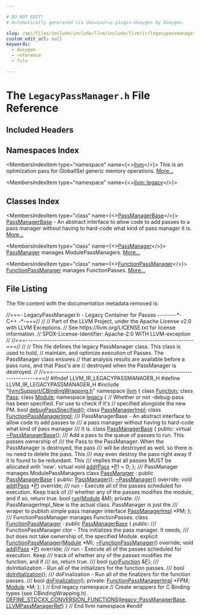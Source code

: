 ```yaml
---

# DO NOT EDIT!
# Automatically generated via docusaurus-plugin-doxygen by Doxygen.

slug: /api/files/include/include/llvm/include/llvm/ir/legacypassmanager-h
custom_edit_url: null
keywords:
  - doxygen
  - reference
  - file

---
```





# The `LegacyPassManager.h` File Reference

<DoxygenPage pluginConfig={pluginConfig}>



## Included Headers

<IncludesList>
<IncludesListItem
  filePath="llvm/Support/CBindingWrapping.h"
  permalink="/docs/api/files/include/include/llvm/include/llvm/support/cbindingwrapping-h"
  isLocal="true" />
</IncludesList>

## Namespaces Index

<MembersIndex>

<MembersIndexItem
  type="namespace"
  name={<><a href="/docs/api/namespaces/llvm">llvm</a></>}>
This is an optimization pass for GlobalISel generic memory operations. <a href="/docs/api/namespaces/llvm/#details">More...</a>
</MembersIndexItem>

<MembersIndexItem
  type="namespace"
  name={<><a href="/docs/api/namespaces/llvm/legacy">llvm::legacy</a></>}>
</MembersIndexItem>

</MembersIndex>

## Classes Index

<MembersIndex>

<MembersIndexItem
  type="class"
  name={<><a href="/docs/api/classes/llvm/legacy/passmanagerbase">PassManagerBase</a></>}>
<a href="/docs/api/classes/llvm/legacy/passmanagerbase">PassManagerBase</a> - An abstract interface to allow code to add passes to a pass manager without having to hard-code what kind of pass manager it is. <a href="/docs/api/classes/llvm/legacy/passmanagerbase/#details">More...</a>
</MembersIndexItem>

<MembersIndexItem
  type="class"
  name={<><a href="/docs/api/classes/llvm/legacy/passmanager">PassManager</a></>}>
<a href="/docs/api/classes/llvm/legacy/passmanager">PassManager</a> manages ModulePassManagers. <a href="/docs/api/classes/llvm/legacy/passmanager/#details">More...</a>
</MembersIndexItem>

<MembersIndexItem
  type="class"
  name={<><a href="/docs/api/classes/llvm/legacy/functionpassmanager">FunctionPassManager</a></>}>
<a href="/docs/api/classes/llvm/legacy/functionpassmanager">FunctionPassManager</a> manages FunctionPasses. <a href="/docs/api/classes/llvm/legacy/functionpassmanager/#details">More...</a>
</MembersIndexItem>

</MembersIndex>


## File Listing

The file content with the documentation metadata removed is:

<ProgramListing>

<Link id="l00001" /><CodeLine lineNumber="1"><span class="doxyHighlightComment">//===- LegacyPassManager.h - Legacy Container for Passes --------&#42;- C++ -&#42;-===//</span></CodeLine>
<Link id="l00002" /><CodeLine lineNumber="2"><span class="doxyHighlightComment">//</span></CodeLine>
<Link id="l00003" /><CodeLine lineNumber="3"><span class="doxyHighlightComment">// Part of the LLVM Project, under the Apache License v2.0 with LLVM Exceptions.</span></CodeLine>
<Link id="l00004" /><CodeLine lineNumber="4"><span class="doxyHighlightComment">// See https://llvm.org/LICENSE.txt for license information.</span></CodeLine>
<Link id="l00005" /><CodeLine lineNumber="5"><span class="doxyHighlightComment">// SPDX-License-Identifier: Apache-2.0 WITH LLVM-exception</span></CodeLine>
<Link id="l00006" /><CodeLine lineNumber="6"><span class="doxyHighlightComment">//</span></CodeLine>
<Link id="l00007" /><CodeLine lineNumber="7"><span class="doxyHighlightComment">//===----------------------------------------------------------------------===//</span></CodeLine>
<Link id="l00008" /><CodeLine lineNumber="8"><span class="doxyHighlightComment">//</span></CodeLine>
<Link id="l00009" /><CodeLine lineNumber="9"><span class="doxyHighlightComment">// This file defines the legacy PassManager class.  This class is used to hold,</span></CodeLine>
<Link id="l00010" /><CodeLine lineNumber="10"><span class="doxyHighlightComment">// maintain, and optimize execution of Passes.  The PassManager class ensures</span></CodeLine>
<Link id="l00011" /><CodeLine lineNumber="11"><span class="doxyHighlightComment">// that analysis results are available before a pass runs, and that Pass&#39;s are</span></CodeLine>
<Link id="l00012" /><CodeLine lineNumber="12"><span class="doxyHighlightComment">// destroyed when the PassManager is destroyed.</span></CodeLine>
<Link id="l00013" /><CodeLine lineNumber="13"><span class="doxyHighlightComment">//</span></CodeLine>
<Link id="l00014" /><CodeLine lineNumber="14"><span class="doxyHighlightComment">//===----------------------------------------------------------------------===//</span></CodeLine>
<Link id="l00015" /><CodeLine lineNumber="15"></CodeLine>
<Link id="l00016" /><CodeLine lineNumber="16"><span class="doxyHighlightPreprocessor">#ifndef LLVM&#95;IR&#95;LEGACYPASSMANAGER&#95;H</span></CodeLine>
<Link id="l00017" /><CodeLine lineNumber="17"><span class="doxyHighlightPreprocessor">#define LLVM&#95;IR&#95;LEGACYPASSMANAGER&#95;H</span></CodeLine>
<Link id="l00018" /><CodeLine lineNumber="18"></CodeLine>
<Link id="l00019" /><CodeLine lineNumber="19"><span class="doxyHighlightPreprocessor">#include &quot;<a href="/docs/api/files/include/include/llvm/include/llvm/support/cbindingwrapping-h">llvm/Support/CBindingWrapping.h</a>&quot;</span></CodeLine>
<Link id="l00020" /><CodeLine lineNumber="20"></CodeLine>
<Link id="l00021" /><CodeLine lineNumber="21"><span class="doxyHighlightKeyword">namespace </span><span class="doxyHighlight"><a href="/docs/api/namespaces/llvm">llvm</a> &#123;</span></CodeLine>
<Link id="l00022" /><CodeLine lineNumber="22"></CodeLine>
<Link id="l00023" /><CodeLine lineNumber="23"><span class="doxyHighlightKeyword">class </span><span class="doxyHighlight"><a href="/docs/api/classes/llvm/function">Function</a>;</span></CodeLine>
<Link id="l00024" /><CodeLine lineNumber="24"><span class="doxyHighlightKeyword">class </span><span class="doxyHighlight"><a href="/docs/api/classes/llvm/pass">Pass</a>;</span></CodeLine>
<Link id="l00025" /><CodeLine lineNumber="25"><span class="doxyHighlightKeyword">class </span><span class="doxyHighlight"><a href="/docs/api/classes/llvm/module">Module</a>;</span></CodeLine>
<Link id="l00026" /><CodeLine lineNumber="26"></CodeLine>
<Link id="l00027" /><CodeLine lineNumber="27"><span class="doxyHighlightKeyword">namespace </span><span class="doxyHighlight"><a href="/docs/api/namespaces/llvm/legacy">legacy</a> &#123;</span></CodeLine>
<Link id="l00028" /><CodeLine lineNumber="28"></CodeLine>
<Link id="l00029" /><CodeLine lineNumber="29"><span class="doxyHighlightComment">// Whether or not -debug-pass has been specified. For use to check if it&#39;s</span></CodeLine>
<Link id="l00030" /><CodeLine lineNumber="30"><span class="doxyHighlightComment">// specified alongside the new PM.</span></CodeLine>
<Link id="l00031" /><CodeLine lineNumber="31"><span class="doxyHighlightKeywordType">bool</span><span class="doxyHighlight"> <a href="/docs/api/namespaces/llvm/legacy/#a69f210423dc938bf8104c32ccee0d6eb">debugPassSpecified</a>();</span></CodeLine>
<Link id="l00032" /><CodeLine lineNumber="32"></CodeLine>
<Link id="l00033" /><CodeLine lineNumber="33"><span class="doxyHighlightKeyword">class </span><span class="doxyHighlight"><a href="/docs/api/classes/llvm/legacy/passmanagerimpl">PassManagerImpl</a>;</span></CodeLine>
<Link id="l00034" /><CodeLine lineNumber="34"><span class="doxyHighlightKeyword">class </span><span class="doxyHighlight"><a href="/docs/api/classes/llvm/legacy/functionpassmanagerimpl">FunctionPassManagerImpl</a>;</span></CodeLine>
<Link id="l00035" /><CodeLine lineNumber="35"></CodeLine>
<Link id="l00036" /><CodeLine lineNumber="36"><span class="doxyHighlightComment">/// PassManagerBase - An abstract interface to allow code to add passes to</span></CodeLine>
<Link id="l00037" /><CodeLine lineNumber="37"><span class="doxyHighlightComment">/// a pass manager without having to hard-code what kind of pass manager</span></CodeLine>
<Link id="l00038" /><CodeLine lineNumber="38"><span class="doxyHighlightComment">/// it is.</span></CodeLine>
<Link id="l00039" /><CodeLine lineNumber="39" lineLink="/docs/api/classes/llvm/legacy/passmanagerbase"><span class="doxyHighlightKeyword">class </span><span class="doxyHighlight"><a href="/docs/api/classes/llvm/legacy/passmanagerbase">PassManagerBase</a> &#123;</span></CodeLine>
<Link id="l00040" /><CodeLine lineNumber="40"><span class="doxyHighlightKeyword">public</span><span class="doxyHighlight">:</span></CodeLine>
<Link id="l00041" /><CodeLine lineNumber="41" lineLink="/docs/api/classes/llvm/legacy/passmanagerbase/#a4e678f968a8f574109cb78eee4d3d756"><span class="doxyHighlight">  </span><span class="doxyHighlightKeyword">virtual</span><span class="doxyHighlight"> <a href="/docs/api/classes/llvm/legacy/passmanagerbase/#a4e678f968a8f574109cb78eee4d3d756">~PassManagerBase</a>();</span></CodeLine>
<Link id="l00042" /><CodeLine lineNumber="42"></CodeLine>
<Link id="l00043" /><CodeLine lineNumber="43"><span class="doxyHighlightComment">  /// Add a pass to the queue of passes to run.  This passes ownership of</span></CodeLine>
<Link id="l00044" /><CodeLine lineNumber="44"><span class="doxyHighlightComment">  /// the Pass to the PassManager.  When the PassManager is destroyed, the pass</span></CodeLine>
<Link id="l00045" /><CodeLine lineNumber="45"><span class="doxyHighlightComment">  /// will be destroyed as well, so there is no need to delete the pass.  This</span></CodeLine>
<Link id="l00046" /><CodeLine lineNumber="46"><span class="doxyHighlightComment">  /// may even destroy the pass right away if it is found to be redundant. This</span></CodeLine>
<Link id="l00047" /><CodeLine lineNumber="47"><span class="doxyHighlightComment">  /// implies that all passes MUST be allocated with &#39;new&#39;.</span></CodeLine>
<Link id="l00048" /><CodeLine lineNumber="48" lineLink="/docs/api/classes/llvm/legacy/passmanagerbase/#a2ce2eacfa52640d3a2feb2d46d561b85"><span class="doxyHighlight">  </span><span class="doxyHighlightKeyword">virtual</span><span class="doxyHighlight"> </span><span class="doxyHighlightKeywordType">void</span><span class="doxyHighlight"> <a href="/docs/api/classes/llvm/legacy/passmanagerbase/#a2ce2eacfa52640d3a2feb2d46d561b85">add</a>(<a href="/docs/api/classes/llvm/pass">Pass</a> &#42;<a href="/docs/api/files/lib/lib/option/option-cpp/#a04665169063c8ca1f2ea96c27fc7c2b2">P</a>) = 0;</span></CodeLine>
<Link id="l00049" /><CodeLine lineNumber="49"><span class="doxyHighlight">&#125;;</span></CodeLine>
<Link id="l00050" /><CodeLine lineNumber="50"></CodeLine>
<Link id="l00051" /><CodeLine lineNumber="51"><span class="doxyHighlightComment">/// PassManager manages ModulePassManagers</span></CodeLine>
<Link id="l00052" /><CodeLine lineNumber="52" lineLink="/docs/api/classes/llvm/legacy/passmanager"><span class="doxyHighlightKeyword">class </span><span class="doxyHighlight"><a href="/docs/api/classes/llvm/legacy/passmanager/#aa0860ef7a49e30e2645648db8ed43570">PassManager</a> : </span><span class="doxyHighlightKeyword">public</span><span class="doxyHighlight"> <a href="/docs/api/classes/llvm/legacy/passmanagerbase">PassManagerBase</a> &#123;</span></CodeLine>
<Link id="l00053" /><CodeLine lineNumber="53"><span class="doxyHighlightKeyword">public</span><span class="doxyHighlight">:</span></CodeLine>
<Link id="l00054" /><CodeLine lineNumber="54"></CodeLine>
<Link id="l00055" /><CodeLine lineNumber="55"><span class="doxyHighlight">  <a href="/docs/api/classes/llvm/legacy/passmanager/#aa0860ef7a49e30e2645648db8ed43570">PassManager</a>();</span></CodeLine>
<Link id="l00056" /><CodeLine lineNumber="56"><span class="doxyHighlight">  <a href="/docs/api/classes/llvm/legacy/passmanager/#aae0dc3700be92f4362066f799ea94886">~PassManager</a>() </span><span class="doxyHighlightKeyword">override</span><span class="doxyHighlight">;</span></CodeLine>
<Link id="l00057" /><CodeLine lineNumber="57"></CodeLine>
<Link id="l00058" /><CodeLine lineNumber="58"><span class="doxyHighlight">  </span><span class="doxyHighlightKeywordType">void</span><span class="doxyHighlight"> <a href="/docs/api/classes/llvm/legacy/passmanager/#a0b57c8c0b51669836bd9adc00b2e8f40">add</a>(<a href="/docs/api/classes/llvm/pass">Pass</a> &#42;<a href="/docs/api/files/lib/lib/option/option-cpp/#a04665169063c8ca1f2ea96c27fc7c2b2">P</a>) </span><span class="doxyHighlightKeyword">override</span><span class="doxyHighlight">;</span></CodeLine>
<Link id="l00059" /><CodeLine lineNumber="59"></CodeLine>
<Link id="l00060" /><CodeLine lineNumber="60"><span class="doxyHighlightComment">  /// run - Execute all of the passes scheduled for execution.  Keep track of</span></CodeLine>
<Link id="l00061" /><CodeLine lineNumber="61"><span class="doxyHighlightComment">  /// whether any of the passes modifies the module, and if so, return true.</span></CodeLine>
<Link id="l00062" /><CodeLine lineNumber="62"><span class="doxyHighlight">  </span><span class="doxyHighlightKeywordType">bool</span><span class="doxyHighlight"> <a href="/docs/api/classes/llvm/legacy/passmanager/#a2bdbe49f025814f15cd9c82aa08a389b">run</a>(<a href="/docs/api/classes/llvm/module">Module</a> &amp;M);</span></CodeLine>
<Link id="l00063" /><CodeLine lineNumber="63"></CodeLine>
<Link id="l00064" /><CodeLine lineNumber="64"><span class="doxyHighlightKeyword">private</span><span class="doxyHighlight">:</span></CodeLine>
<Link id="l00065" /><CodeLine lineNumber="65"><span class="doxyHighlightComment">  /// PassManagerImpl&#95;New is the actual class. PassManager is just the</span></CodeLine>
<Link id="l00066" /><CodeLine lineNumber="66"><span class="doxyHighlightComment">  /// wraper to publish simple pass manager interface</span></CodeLine>
<Link id="l00067" /><CodeLine lineNumber="67"><span class="doxyHighlight">  <a href="/docs/api/classes/llvm/legacy/passmanagerimpl">PassManagerImpl</a> &#42;PM;</span></CodeLine>
<Link id="l00068" /><CodeLine lineNumber="68"><span class="doxyHighlight">&#125;;</span></CodeLine>
<Link id="l00069" /><CodeLine lineNumber="69"></CodeLine>
<Link id="l00070" /><CodeLine lineNumber="70"><span class="doxyHighlightComment">/// FunctionPassManager manages FunctionPasses.</span></CodeLine>
<Link id="l00071" /><CodeLine lineNumber="71" lineLink="/docs/api/classes/llvm/legacy/functionpassmanager"><span class="doxyHighlightKeyword">class </span><span class="doxyHighlight"><a href="/docs/api/classes/llvm/legacy/functionpassmanager/#a6863d1a1103952a65546e85c320cf061">FunctionPassManager</a> : </span><span class="doxyHighlightKeyword">public</span><span class="doxyHighlight"> <a href="/docs/api/classes/llvm/legacy/passmanagerbase">PassManagerBase</a> &#123;</span></CodeLine>
<Link id="l00072" /><CodeLine lineNumber="72"><span class="doxyHighlightKeyword">public</span><span class="doxyHighlight">:</span></CodeLine>
<Link id="l00073" /><CodeLine lineNumber="73"><span class="doxyHighlightComment">  /// FunctionPassManager ctor - This initializes the pass manager.  It needs,</span></CodeLine>
<Link id="l00074" /><CodeLine lineNumber="74"><span class="doxyHighlightComment">  /// but does not take ownership of, the specified Module.</span></CodeLine>
<Link id="l00075" /><CodeLine lineNumber="75"><span class="doxyHighlight">  </span><span class="doxyHighlightKeyword">explicit</span><span class="doxyHighlight"> <a href="/docs/api/namespaces/llvm/#ab70ef138acbdb1c8278ecf41f5da400f">FunctionPassManager</a>(<a href="/docs/api/classes/llvm/module">Module</a> &#42;M);</span></CodeLine>
<Link id="l00076" /><CodeLine lineNumber="76"><span class="doxyHighlight">  <a href="/docs/api/classes/llvm/legacy/functionpassmanager/#a338724c6878e4e6352491890463a18b3">~FunctionPassManager</a>() </span><span class="doxyHighlightKeyword">override</span><span class="doxyHighlight">;</span></CodeLine>
<Link id="l00077" /><CodeLine lineNumber="77"></CodeLine>
<Link id="l00078" /><CodeLine lineNumber="78"><span class="doxyHighlight">  </span><span class="doxyHighlightKeywordType">void</span><span class="doxyHighlight"> <a href="/docs/api/classes/llvm/legacy/functionpassmanager/#a1bec72c759c38b748ff60434eb4d0c80">add</a>(<a href="/docs/api/classes/llvm/pass">Pass</a> &#42;<a href="/docs/api/files/lib/lib/option/option-cpp/#a04665169063c8ca1f2ea96c27fc7c2b2">P</a>) </span><span class="doxyHighlightKeyword">override</span><span class="doxyHighlight">;</span></CodeLine>
<Link id="l00079" /><CodeLine lineNumber="79"></CodeLine>
<Link id="l00080" /><CodeLine lineNumber="80"><span class="doxyHighlightComment">  /// run - Execute all of the passes scheduled for execution.  Keep</span></CodeLine>
<Link id="l00081" /><CodeLine lineNumber="81"><span class="doxyHighlightComment">  /// track of whether any of the passes modifies the function, and if</span></CodeLine>
<Link id="l00082" /><CodeLine lineNumber="82"><span class="doxyHighlightComment">  /// so, return true.</span></CodeLine>
<Link id="l00083" /><CodeLine lineNumber="83"><span class="doxyHighlightComment">  ///</span></CodeLine>
<Link id="l00084" /><CodeLine lineNumber="84"><span class="doxyHighlight">  </span><span class="doxyHighlightKeywordType">bool</span><span class="doxyHighlight"> <a href="/docs/api/classes/llvm/legacy/functionpassmanager/#a02e592cc8ca8a049fbe052f809514c73">run</a>(<a href="/docs/api/classes/llvm/function">Function</a> &amp;<a href="/docs/api/files/lib/lib/support/md5-cpp/#a96d73bbd7af15cb1fc38c3f4a3bd82e9">F</a>);</span></CodeLine>
<Link id="l00085" /><CodeLine lineNumber="85"></CodeLine>
<Link id="l00086" /><CodeLine lineNumber="86"><span class="doxyHighlightComment">  /// doInitialization - Run all of the initializers for the function passes.</span></CodeLine>
<Link id="l00087" /><CodeLine lineNumber="87"><span class="doxyHighlightComment">  ///</span></CodeLine>
<Link id="l00088" /><CodeLine lineNumber="88"><span class="doxyHighlight">  </span><span class="doxyHighlightKeywordType">bool</span><span class="doxyHighlight"> <a href="/docs/api/classes/llvm/legacy/functionpassmanager/#a7cb64dd75fa1775aeb32cde0bc17b72a">doInitialization</a>();</span></CodeLine>
<Link id="l00089" /><CodeLine lineNumber="89"></CodeLine>
<Link id="l00090" /><CodeLine lineNumber="90"><span class="doxyHighlightComment">  /// doFinalization - Run all of the finalizers for the function passes.</span></CodeLine>
<Link id="l00091" /><CodeLine lineNumber="91"><span class="doxyHighlightComment">  ///</span></CodeLine>
<Link id="l00092" /><CodeLine lineNumber="92"><span class="doxyHighlight">  </span><span class="doxyHighlightKeywordType">bool</span><span class="doxyHighlight"> <a href="/docs/api/classes/llvm/legacy/functionpassmanager/#aabcf819b6866d85a9fc8f882ff0e9ead">doFinalization</a>();</span></CodeLine>
<Link id="l00093" /><CodeLine lineNumber="93"></CodeLine>
<Link id="l00094" /><CodeLine lineNumber="94"><span class="doxyHighlightKeyword">private</span><span class="doxyHighlight">:</span></CodeLine>
<Link id="l00095" /><CodeLine lineNumber="95"><span class="doxyHighlight">  <a href="/docs/api/classes/llvm/legacy/functionpassmanagerimpl">FunctionPassManagerImpl</a> &#42;FPM;</span></CodeLine>
<Link id="l00096" /><CodeLine lineNumber="96"><span class="doxyHighlight">  <a href="/docs/api/classes/llvm/module">Module</a> &#42;M;</span></CodeLine>
<Link id="l00097" /><CodeLine lineNumber="97"><span class="doxyHighlight">&#125;;</span></CodeLine>
<Link id="l00098" /><CodeLine lineNumber="98"></CodeLine>
<Link id="l00099" /><CodeLine lineNumber="99"><span class="doxyHighlight">&#125; </span><span class="doxyHighlightComment">// End legacy namespace</span></CodeLine>
<Link id="l00100" /><CodeLine lineNumber="100"></CodeLine>
<Link id="l00101" /><CodeLine lineNumber="101"><span class="doxyHighlightComment">// Create wrappers for C Binding types (see CBindingWrapping.h).</span></CodeLine>
<Link id="l00102" /><CodeLine lineNumber="102"><span class="doxyHighlight"><a href="/docs/api/files/include/include/llvm/include/llvm/support/cbindingwrapping-h/#a0856bab1c65467280bf8c2062de4e3d5">DEFINE&#95;STDCXX&#95;CONVERSION&#95;FUNCTIONS</a>(<a href="/docs/api/classes/llvm/legacy/passmanagerbase">legacy::PassManagerBase</a>, <a href="/docs/api/groups/llvmcsupporttypes/#ga45fccfac9832f829c5e12a8915e85f4c">LLVMPassManagerRef</a>)</span></CodeLine>
<Link id="l00103" /><CodeLine lineNumber="103"></CodeLine>
<Link id="l00104" /><CodeLine lineNumber="104"><span class="doxyHighlight">&#125; </span><span class="doxyHighlightComment">// End llvm namespace</span></CodeLine>
<Link id="l00105" /><CodeLine lineNumber="105"></CodeLine>
<Link id="l00106" /><CodeLine lineNumber="106"><span class="doxyHighlightPreprocessor">#endif</span></CodeLine>

</ProgramListing>


</DoxygenPage>
